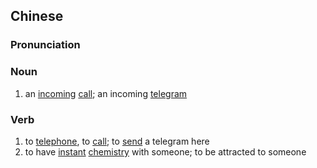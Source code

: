 {{also|来电}}
==Chinese==
{{zh-forms|s=来电}}

===Pronunciation===
{{zh-pron
|m=láidiàn
|c=loi4 din6
|mn=lâi-tiān
|cat=n,v
}}

===Noun===
{{zh-noun}}

# an [[incoming]] [[call]]; an incoming [[telegram]]

===Verb===
{{zh-verb}}

# to [[telephone]], to [[call]]; to [[send]] a telegram here
# to have [[instant]] [[chemistry]] with someone; to be attracted to someone